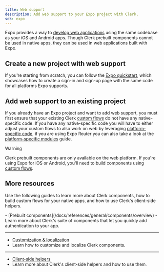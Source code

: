 ```yaml
---
title: Web support
description: Add web support to your Expo project with Clerk.
sdk: expo
---
```


Expo provides a way to [develop web applications](https://docs.expo.dev/workflow/web/) using the same codebase as your iOS and Android apps. Though Clerk prebuilt components cannot be used in native apps, they can be used in web applications built with Expo.

## Create a new project with web support

If you're starting from scratch, you can follow the [Expo quickstart](/docs/quickstarts/expo), which showcases how to create a sign-in and sign-up page with the same code for all platforms Expo supports.

## Add web support to an existing project

If you already have an Expo project and want to add web support, you must first ensure that your existing Clerk [custom flows](/docs/custom-flows/overview) do not have any native-specific code. If you have any native-specific code you will have to either adjust your custom flows to also work on web by leveraging [platform-specific code](https://reactnative.dev/docs/platform-specific-code#platform-specific-extensions), if you are using Expo Router you can also take a look at the [platform-specific modules](https://docs.expo.dev/router/advanced/platform-specific-modules/) guide.

> [!WARNING]
> Clerk prebuilt components are only available on the web platform. If you're using Expo for iOS or Android, you'll need to build components using [custom flows](/docs/custom-flows/overview).

## More resources

Use the following guides to learn more about Clerk components, how to build custom flows for your native apps, and how to use Clerk's client-side helpers.

<Cards>
  - [Prebuilt components](/docs/references/general/components/overview)
  - Learn more about Clerk's suite of components that let you quickly add authentication to your app.

  ---

  - [Customization & localization](/docs/guides/customizing-clerk/appearance-prop/overview)
  - Learn how to customize and localize Clerk components.

  ---

  - [Client-side helpers](/docs/references/expo/overview#hooks)
  - Learn more about Clerk's client-side helpers and how to use them.
</Cards>

